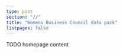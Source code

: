 ---
type: post
section: "//"
title: "Womens Business Council data pack"
listpages: false
---

TODO homepage content
